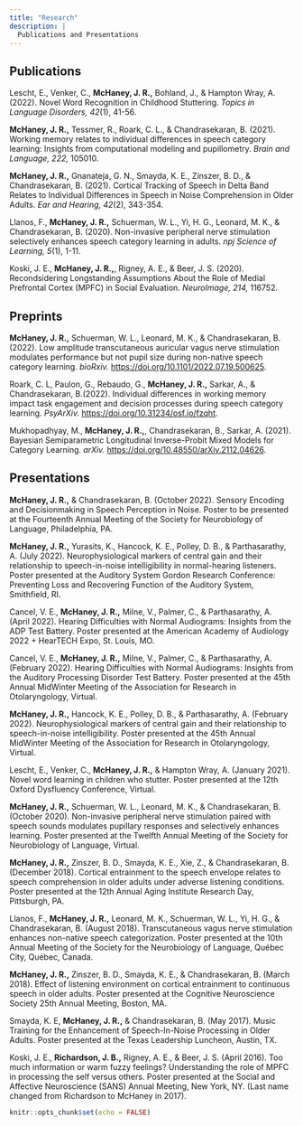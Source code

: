 ```yaml
---
title: "Research"
description: |
  Publications and Presentations
---
```


## Publications

Lescht, E., Venker, C., **McHaney, J. R.,** Bohland, J., & Hampton Wray, A. (2022). Novel Word Recognition in Childhood Stuttering. *Topics in Language Disorders, 42*(1), 41-56.

**McHaney, J. R.,** Tessmer, R., Roark, C. L., & Chandrasekaran, B. (2021). Working memory relates to individual differences in speech category learning: Insights from computational modeling and pupillometry. *Brain and Language, 222,* 105010.

**McHaney, J. R.,**  Gnanateja, G. N., Smayda, K. E., Zinszer, B. D., & Chandrasekaran, B. (2021). Cortical Tracking of Speech in Delta Band Relates to Individual Differences in Speech in Noise Comprehension in Older Adults. *Ear and Hearing, 42*(2), 343-354.

Llanos, F., **McHaney, J. R.,** Schuerman, W. L., Yi, H. G., Leonard, M. K., & Chandrasekaran, B. (2020). Non-invasive peripheral nerve stimulation selectively enhances speech category learning in adults. *npj Science of Learning, 5*(1), 1-11.

Koski, J. E., **McHaney, J. R.,**, Rigney, A. E., & Beer, J. S. (2020). Recondsidering Longstanding Assumptions About the Role of Medial Prefrontal Cortex (MPFC) in Social Evaluation. *NeuroImage, 214,* 116752.

## Preprints

**McHaney, J. R.,** Schuerman, W. L., Leonard, M. K., & Chandrasekaran, B. (2022). Low amplitude transcutaneous auricular vagus nerve stimulation modulates performance but not pupil size during non-native speech category learning. *bioRxiv.* <https://doi.org/10.1101/2022.07.19.500625>.

Roark, C. L, Paulon, G., Rebaudo, G., **McHaney, J. R.,** Sarkar, A., & Chandrasekaran, B.(2022). Individual differences in working memory impact task engagement and decision processes during speech category learning. *PsyArXiv.* <https://doi.org/10.31234/osf.io/fzqht>.

Mukhopadhyay, M., **McHaney, J. R.,**, Chandrasekaran, B., Sarkar, A. (2021). Bayesian Semiparametric Longitudinal Inverse-Probit Mixed Models for Category Learning. *arXiv.* 
<https://doi.org/10.48550/arXiv.2112.04626>.

## Presentations

**McHaney, J. R.,** & Chandrasekaran, B. (October 2022). Sensory Encoding and Decisionmaking in Speech Perception in Noise. Poster to be presented at the Fourteenth Annual Meeting of the Society for Neurobiology of Language, Philadelphia, PA.

**McHaney, J. R.,** Yurasits, K., Hancock, K. E., Polley, D. B., & Parthasarathy, A. (July 2022). Neurophysiological markers of central gain and their relationship to speech-in-noise intelligibility in normal-hearing listeners. Poster presented at the Auditory System Gordon Research Conference: Preventing Loss and Recovering Function of the Auditory System, Smithfield, RI.

Cancel, V. E., **McHaney, J. R.,** Milne, V., Palmer, C., & Parthasarathy, A. (April 2022). Hearing Difficulties with Normal Audiograms: Insights from the ADP Test Battery. Poster presented at the American Academy of Audiology 2022 + HearTECH Expo, St. Louis, MO.

Cancel, V. E., **McHaney, J. R.,** Milne, V., Palmer, C., & Parthasarathy, A. (February 2022). Hearing Difficulties with Normal Audiograms: Insights from the Auditory Processing Disorder Test Battery. Poster presented at the 45th Annual MidWinter Meeting of the Association for Research in Otolaryngology, Virtual.

**McHaney, J. R.,** Hancock, K. E., Polley, D. B., & Parthasarathy, A. (February 2022). Neurophysiological markers of central gain and their relationship to speech-in-noise intelligibility. Poster presented at the 45th Annual MidWinter Meeting of the Association for Research in Otolaryngology, Virtual.

Lescht, E., Venker, C., **McHaney, J. R.,** & Hampton Wray, A. (January 2021). Novel word learning in children who stutter. Poster presented at the 12th Oxford Dysfluency Conference, Virtual.

**McHaney, J. R.,** Schuerman, W. L., Leonard, M. K., & Chandrasekaran, B. (October 2020). Non-invasive peripheral nerve stimulation paired with speech sounds modulates pupillary responses and selectively enhances learning. Poster presented at the Twelfth Annual Meeting of the Society for Neurobiology of Language, Virtual.

**McHaney, J. R.,** Zinszer, B. D., Smayda, K. E., Xie, Z., & Chandrasekaran, B. (December 2018). Cortical entrainment to the speech envelope relates to speech comprehension in older adults under adverse listening conditions. Poster presented at the 12th Annual Aging Institute Research Day, Pittsburgh, PA.

Llanos, F., **McHaney, J. R.,** Leonard, M. K., Schuerman, W. L., Yi, H. G., & Chandrasekaran, B. (August 2018). Transcutaneous vagus nerve stimulation enhances non-native speech categorization. Poster presented at the 10th Annual Meeting of the Society for the Neurobiology of Language, Québec City, Québec, Canada.

**McHaney, J. R.,** Zinszer, B. D., Smayda, K. E., & Chandrasekaran, B. (March 2018). Effect of listening environment on cortical entrainment to continuous speech in older adults. Poster presented at the Cognitive Neuroscience Society 25th Annual Meeting, Boston, MA.

Smayda, K. E, **McHaney, J. R.,** & Chandrasekaran, B. (May 2017). Music Training for the Enhancement of Speech-In-Noise Processing in Older Adults. Poster presented at the Texas Leadership Luncheon, Austin, TX.

Koski, J. E., **Richardson, J. B.,** Rigney, A. E., & Beer, J. S. (April 2016). Too much information or warm fuzzy feelings? Understanding the role of MPFC in processing the self versus others. Poster presented at the Social and Affective Neuroscience (SANS) Annual Meeting, New York, NY. (Last name changed from Richardson to McHaney in 2017).

```r
knitr::opts_chunk$set(echo = FALSE)
```

